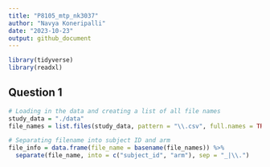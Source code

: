 ```yaml
---
title: "P8105_mtp_nk3037"
author: "Navya Koneripalli"
date: "2023-10-23"
output: github_document
---
```


```r
library(tidyverse)
library(readxl)
```

## Question 1
```r
# Loading in the data and creating a list of all file names
study_data = "./data"
file_names = list.files(study_data, pattern = "\\.csv", full.names = TRUE)

# Separating filename into subject ID and arm
file_info = data.frame(file_name = basename(file_names)) %>%
  separate(file_name, into = c("subject_id", "arm"), sep = "_|\\.")
```


